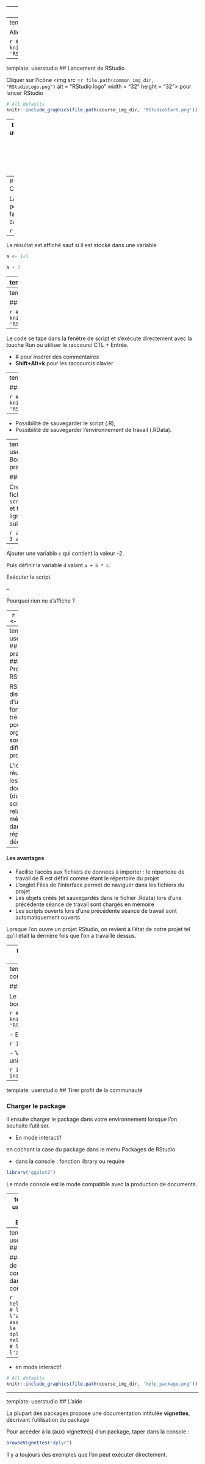 
---
name: userstudio
# Utiliser R depuis Rstudio  
---
template: userstudio
## Installer RStudio

Allez sur [https://www.rstudio.com/products/RStudio/](https://www.rstudio.com/products/RStudio/)

```r
# All defaults
knitr::include_graphics(file.path(course_img_dir, 'RStudio.png'))
```

---
template: userstudio
## Lancement de RStudio 

Cliquer sur l'icône <img src =`r file.path(common_img_dir, "RStudioLogo.png")` alt = "RStudio logo" width = "32" height = "32">  pour lancer RStudio

```r
# All defaults
knitr::include_graphics(file.path(course_img_dir, 'RStudioStart.png'))
```

---
template: userstudio
## Premier contact avec RStudio 

RStudio est divisé en 3 (4) quadrants : 

- Console
- Espace de travail, historique, importation, ...
- Visualisation (graphiques), aide, ...
- Editeur de texte, de codes, ... (4ème quadrant à insérer <img src =`r file.path(course_img_dir, "insertEditor.png")` alt = "insert script" width = "40" height ="20" > ).

--
### Console 

La console  permet de faire des calculs

```r
1+1
```

--
Le résultat est affiché sauf si il est stocké dans une variable

```r
a <- 1+1
```

```r
a + 3
```



---
template: userstudio

### Environnement de travail 


- L'environnement liste résultats des calculs stockés dans des **variables** ou **objets** 

```r
c<-154*36
c
```


```r
# All defaults
knitr::include_graphics(file.path(course_img_dir, 'RStudio_Environ2.png'))
```

---
template: userstudio
## Bonnes pratiques

### Faire un script

```r
# All defaults
knitr::include_graphics(file.path(course_img_dir, 'RStudio_Script1.png'))
```

--

Le code se tape dans la fenêtre de script et s’exécute directement avec la touche Run ou utiliser le raccourci CTL + Entrée.

- \# pour insérer des commentaires 
- **Shift+Alt+k** pour les raccourcis clavier


---
template: userstudio
## Bonnes pratiques

### Faire un script


```r
# All defaults
knitr::include_graphics(file.path(course_img_dir, 'RStudio_Script2.png'))
```

--

- Possibilité de sauvegarder le script (.R), 
- Possibilité de sauvegarder l'environnement de travail (.RData).


---
template: userstudio
## Bonnes pratiques

### Exercice  

Créer un fichier `script_debut.R` et taper les lignes suivantes

```r
a <- 2
b <- 3
a + b
```

--

Ajouter une variable `c` qui contient la valeur -2. 

Puis définir la variable `d` valant  `a + b * c`.

Exécuter le script.

--

Pourquoi rien ne s'affiche ?

--
```r
c <- -2
d <- a + b * c
```


---
template: userstudio
## Bonnes pratiques
### Les Projets dans RStudio

RStudio dispose d'une fonctionnalité très pratique pour organiser son travail en différents projets.

L’idée est de réunir tous les fichiers, documents (données, scripts, ...) relatifs à un même projet dans un répertoire dédié.

--

#### Les avantages

- Facilite l'accès aux fichiers de données à importer : le répertoire de travail de R est défini comme étant le répertoire du projet
- L'onglet Files de l'interface permet de naviguer dans les fichiers du projet
- Les objets créés (et sauvegardés dans le fichier .Rdata) lors d’une précédente séance de travail sont chargés en mémoire
- Les scripts ouverts lors d’une précédente séance de travail sont automatiquement ouverts


Lorsque l’on ouvre un projet RStudio, on revient à l’état de notre projet tel qu’il était la dernière fois que l’on a travaillé dessus. 

---
template: userstudio
## Bonnes pratiques
### Créer un projet dans Rstudio

Pour créer un projet, File --> New Project 



```r
# All defaults
knitr::include_graphics(file.path(course_img_dir, 'CreateProject.png'))
```



Choisir *Existing directory* ou *New directory* selon l'existence ou non du dossier du projet. Créer ou sélectionner le dossier, puis cliquer sur *Create project*

Une fois le projet créé, son nom est affiché dans un petit menu déroulant en haut à droite de l’interface de RStudio   <img src =`r file.path(course_img_dir, "MenuProjet_reduit.png")` alt = "Menu projet" width = "120" height = "30"> (menu qui permet de passer facilement d’un projet à un autre).

---
template: userstudio
## Tirer profit de la communauté 

### Installer un package 

Le but de l'installation est de télécharger et placer au bon endroit les codes `R` contenus dans le package

```r
# All defaults
knitr::include_graphics(file.path(course_img_dir, 'RStudioInstallPackage.png'))
```


- En mode ligne de commande

```r
install.packages('ggplot2')
```

- Vérifier si le package est disponible et l'installer uniquement si besoin

```r
if ( ! require('FactoMineR')) install.packages('FactoMineR)
```


---
template: userstudio
## Tirer profit de la communauté 

### Charger le package

Il  ensuite charger le package dans votre environnement lorsque l'on souhaite l'utiliser.


- En mode interactif 

en cochant la case du package dans le menu Packages de RStudio 

- dans la console : fonction library ou require 

```r
library('ggplot2')
```

Le mode console est le mode compatible avec la production de documents. 





---
template: userstudio
### Exercice

- Installer le package ` dplyr`
- Charger le package `dplyr`

En ligne de commande de préférence

---
template: userstudio
## L'aide

### En ligne de commande dans la console

```r
help(dplyr) # lance l'aide associée à la commande dplyr
help.start()  # lande l'aide HTML 
```

--
- en mode interactif

```r
# All defaults
knitr::include_graphics(file.path(course_img_dir, 'help_package.png'))
```


---
template: userstudio
## L'aide

La plupart des packages propose une documentation intitulée **vignettes**, décrivant l'utilisation du package

Pour accéder à la (aux) vignette(s) d'un package, taper dans la console : 

```r
browseVignettes("dplyr")
```

Il y a toujours des exemples que l'on peut exécuter directement.

